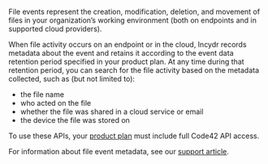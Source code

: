 File events represent the creation, modification, deletion, and movement of files in your organization's working environment (both on endpoints and in supported cloud providers).

When file activity occurs on an endpoint or in the cloud, Incydr records metadata about the event and retains it according to the event data retention period specified in your product plan. At any time during that retention period, you can search for the file activity based on the metadata collected, such as (but not limited to):

* the file name
* who acted on the file
* whether the file was shared in a cloud service or email
* the device the file was stored on

To use these APIs, your [product plan](https://code42.com/r/support/product-plans) must include full Code42 API access.

For information about file event metadata, see our [support article](https://support.code42.com/Incydr/Admin/Code42_console_reference/File_event_metadata_reference#File_event_details).

